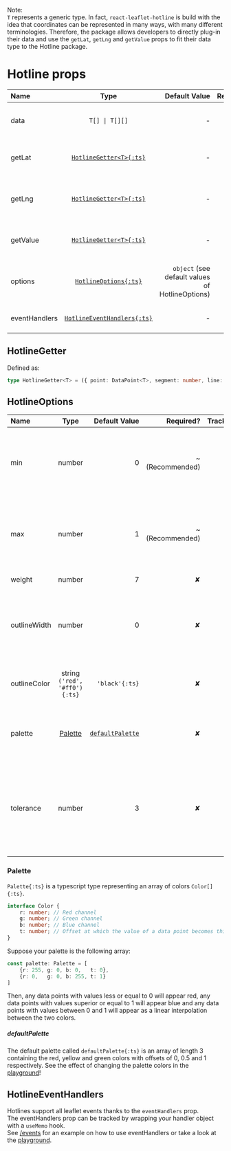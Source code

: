 
<span className='text-lg text-sky-400'>Note:</span><br />
`T` represents a generic type. In fact, `react-leaflet-hotline` is build with the idea that coordinates can be represented in many ways, with many 
different terminologies. Therefore, the package allows developers to directly plug-in their data and use the `getLat`, `getLng` and `getValue` props 
to fit their data type to the Hotline package. 

# Hotline props

| Name   | Type | Default Value | Required? | Description
| :----- | :----: | ----: | ----: | ----: |
| data    |  `T[] \| T[][]`   |   - | <span className='text-2xl text-green-500'>✔</span> | Array containing the line(s) coordinates |
| getLat | [`HotlineGetter<T>{:ts}`](#hotlinegetter) | - | <span className='text-2xl text-green-500'>✔</span> | Get latitude from a point of type `T` |
| getLng | [`HotlineGetter<T>{:ts}`](#hotlinegetter) | - | <span className='text-2xl text-green-500'>✔</span> | Get longitude from a point of type `T` |
| getValue | [`HotlineGetter<T>{:ts}`](#hotlinegetter) | - | <span className='text-2xl text-green-500'>✔</span> | Get value from a point of type `T` |
| options | [`HotlineOptions{:ts}`](#hotlineoptions) | `object` (see default values of HotlineOptions)  | <span className='text-2xl text-red-500'>✘</span> | Hotline options to modify lines appearance |
| eventHandlers | [`HotlineEventHandlers{:ts}`](#hotlineeventhandlers) | - | <span className='text-2xl text-red-500'>✘</span> | Hotline event handlers |

## HotlineGetter 

Defined as:
```ts
type HotlineGetter<T> = ({ point: DataPoint<T>, segment: number, line: number}) => number
```

## HotlineOptions

| Name   | Type | Default Value | Required? | Tracked? | Description
| :----- | :----: | ----: | ----: | ----: | ----: |
| min    |  number   |   0 | <span className='text-2xl font-bold text-orange-500'>&#126;</span> (Recommended) | <span className='text-2xl text-green-500'>✔</span> | Minimum value of your data, `min` will correspond to the color at t=0 on the palette  |
| max    |  number   |   1 | <span className='text-2xl font-bold text-orange-500'>&#126;</span> (Recommended) | <span className='text-2xl text-green-500'>✔</span> | Maximum value of your data, `max` will correspond to the color at t=1 on the palette  |
| weight    |  number   |   7 | <span className='text-2xl text-red-500'>✘</span> | <span className='text-2xl text-green-500'>✔</span> | Hotline thickness |
| outlineWidth    |  number   |   0 | <span className='text-2xl text-red-500'>✘</span> | <span className='text-2xl text-green-500'>✔</span> | Hotlines can be displayed with an outline, this parameter controls its thickness  |
| outlineColor    |  string `('red', '#ff0'){:ts}`   |   `'black'{:ts}` | <span className='text-2xl text-red-500'>✘</span> | <span className='text-2xl text-green-500'>✔</span> | Outline color if outlineWidth is set to a number > 0  |
| palette    | [Palette](#palette)  | [`defaultPalette`](#defaultpalette) | <span className='text-2xl text-red-500'>✘</span> | <span className='text-2xl text-green-500'>✔</span> | Colors used for calculating the gradients on the hotline |
| tolerance    |  number   |   3 | <span className='text-2xl text-red-500'>✘</span> | <span className='text-2xl text-green-500'>✔</span> | Thickness of the hotline for the events to trigger, you might want to change this if you changed the `weight` |

### Palette
`Palette{:ts}` is a typescript type representing an array of colors `Color[]{:ts}`. 
```ts
interface Color {
    r: number; // Red channel
    g: number; // Green channel
    b: number; // Blue channel
    t: number; // Offset at which the value of a data point becomes this exact color
}
```

Suppose your palette is the following array:
```ts
const palette: Palette = [
    {r: 255, g: 0, b: 0,   t: 0},
    {r: 0,   g: 0, b: 255, t: 1}
]
``` 
Then, any data points with values less or equal to 0 will appear red, any data points with values superior or equal to 1 will appear blue 
and any data points with values between 0 and 1 will appear as a linear interpolation between the two colors. 

##### defaultPalette
The default palette called `defaultPalette{:ts}` is an array of length 3 containing the red, yellow and green colors with offsets of 0, 0.5 and 1 respectively.
See the effect of changing the palette colors in the [playground](/playground)!



## HotlineEventHandlers
Hotlines support all leaflet events thanks to the `eventHandlers` prop.<br/>
The eventHandlers prop can be tracked by wrapping your handler object with a `useMemo` hook. <br />
See [/events](/events) for an example on how to use eventHandlers or take a look at the [playground](/playground).
